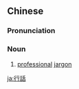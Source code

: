 {{also|行话}}
==Chinese==
{{zh-forms|s=行话}}

===Pronunciation===
{{zh-pron
|m=hánghuà
|c=hong4 waa6-2
|cat=n
}}

===Noun===
{{zh-noun}}

# [[professional]] [[jargon]]

[[ja:行話]]
